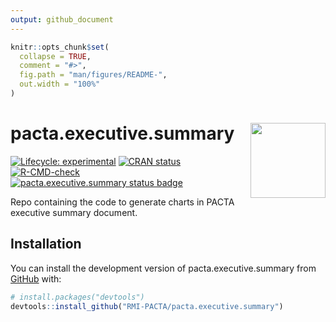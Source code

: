 ```yaml
---
output: github_document
---
```


<!-- README.md is generated from README.Rmd. Please edit that file -->

```r
knitr::opts_chunk$set(
  collapse = TRUE,
  comment = "#>",
  fig.path = "man/figures/README-",
  out.width = "100%"
)
```

# pacta.executive.summary <img src="man/figures/logo.png" align="right" width="120" />

<!-- badges: start -->
[![Lifecycle: experimental](https://img.shields.io/badge/lifecycle-experimental-orange.svg)](https://lifecycle.r-lib.org/articles/stages.html#experimental)
[![CRAN status](https://www.r-pkg.org/badges/version/pacta.executive.summary)](https://CRAN.R-project.org/package=pacta.executive.summary)
[![R-CMD-check](https://github.com/RMI-PACTA/pacta.executive.summary/actions/workflows/R-CMD-check.yaml/badge.svg)](https://github.com/RMI-PACTA/pacta.executive.summary/actions/workflows/R-CMD-check.yaml)
[![pacta.executive.summary status badge](https://rmi-pacta.r-universe.dev/badges/pacta.executive.summary)](https://rmi-pacta.r-universe.dev/ui#package:pacta.executive.summary)
<!-- badges: end -->

Repo containing the code to generate charts in PACTA executive summary document.

## Installation

You can install the development version of pacta.executive.summary from [GitHub](https://github.com/) with:

``` r
# install.packages("devtools")
devtools::install_github("RMI-PACTA/pacta.executive.summary")
```
